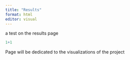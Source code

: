```yaml
---
title: "Results"
format: html
editor: visual
---
```


a test on the results page

```r
1+1
```

Page will be dedicated to the visualizations of the project
